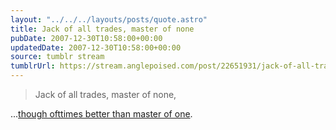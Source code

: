```yaml
---
layout: "../../../layouts/posts/quote.astro"
title: Jack of all trades, master of none
pubDate: 2007-12-30T10:58:00+00:00
updatedDate: 2007-12-30T10:58:00+00:00
source: tumblr stream
tumblrUrl: https://stream.anglepoised.com/post/22651931/jack-of-all-trades-master-of-none
---
```


> Jack of all trades, master of none,

...<a href="http://en.wikipedia.org/wiki/Jack_of_all_trades,_master_of_none">though ofttimes better than master of one</a>.
